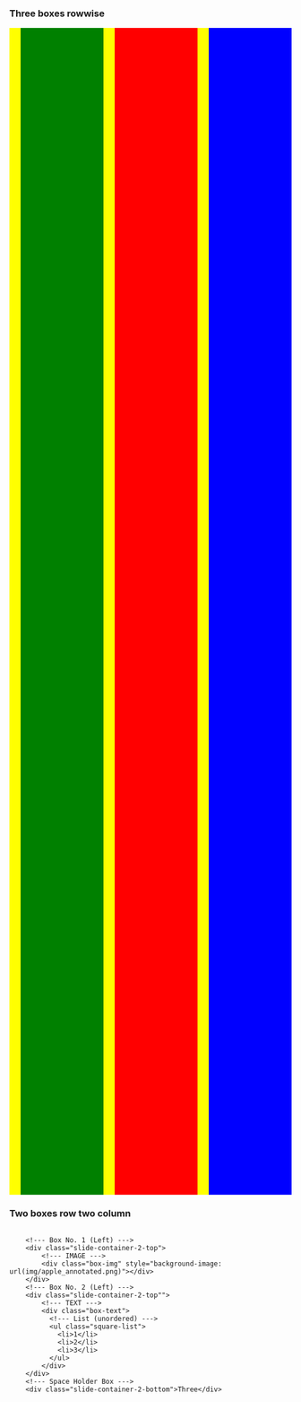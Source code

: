 ### Three boxes rowwise

<style>
.box_outside {
  display: flex;
  height:52vh;
  width:100%;
}

.box_inside {
  display: flex;
  flex-direction: column;
  align-items: flex-start;
  width: 100%;
  height:100%;
  margin-left:20px;
}
</style>
<div class="box_outside" style="background-color:yellow;">
  <div class="box_inside" style="background-color:green;"></div>
  <div class="box_inside" style="background-color:red;"></div>
  <div class="box_inside" style="background-color:blue;"></div>
</div>



### Two boxes row two column
<style>
/*Slide Container*/
.slide-container-2 {
    width:     100%;
    height:    100%;
    display:   flex;
    flex-wrap: wrap; /*line break the boxes*/
}
/*Settings for divisions inside of container*/
.slide-container-2>* {
        flex: 1 1 45%; /*grow shrink basis*/
}
/*Gap between every other box*/
.slide-container-2>* + *  { 
        margin-left: 20px;
}
/*Settings for top boxes*/
.slide-container-2-top {
    border: 2px solid grey;
    height:80%;
}
/*Settings for bottom boxes*/
.slide-container-2-bottom {
    background-color:red; 
    height:20%;
}
/*Settings for Inside (Text) boxes*/
.box-text {
  padding:20px;
}
/*Settings for Lists*/
.square-list {
  list-style: square !important;
}
/*Settings for Image in Box*/
.box-img {
  margin: 10px;
  height: 100%;
  background-size: 100%;
  background-repeat: no-repeat;
  background-position: center, center;
}
</style>

<div class="slide-container-2">
        <!--- Box No. 1 (Left) --->
        <div class="slide-container-2-top">
            <!--- IMAGE --->
            <div class="box-img" style="background-image: url(img/apple_annotated.png)"></div>
        </div>
        <!--- Box No. 2 (Left) --->
        <div class="slide-container-2-top"">
            <!--- TEXT --->
            <div class="box-text">
              <!--- List (unordered) --->
              <ul class="square-list">
                <li>1</li>
                <li>2</li>
                <li>3</li>
              </ul>
            </div>
        </div>
        <!--- Space Holder Box --->
        <div class="slide-container-2-bottom">Three</div>
</div>


----
#imgtest {
  width: 80%;
  position: absolute;
  top: 50%;
  left: 25%;
  transform: translate(-50%, -50%);
}